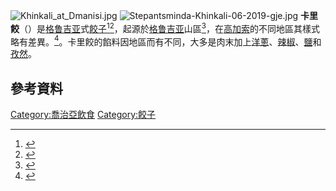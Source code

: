 [[File:Khinkali_at_Dmanisi.jpg|thumb]]
[[File:Stepantsminda-Khinkali-06-2019-gje.jpg|thumb]]
'''卡里餃'''（{{lang-ka|ხინკალი}}）是[[格鲁吉亚|格鲁吉亚]]式[[餃子|餃子]]<ref>{{Cite web |url=http://books.google.co.uk/books?id=LohMBqO3nBYC&pg=RA1-PA123&dq=dumplings+(khinkali)&hl=en&sa=X&ei=ma9KT9S8D4LY8gPBka2pDg&ved=0CDcQ6AEwAA#v=onepage&q=dumplings%20(khinkali)&f=false |title=The World Cookbook for Students, Volume 1 by Jeanne Jacob, Michael Ashkenazi |accessdate=2015-12-14 |archive-date=2014-10-31 |archive-url=https://web.archive.org/web/20141031161650/http://books.google.co.uk/books?id=LohMBqO3nBYC&pg=RA1-PA123&dq=dumplings+(khinkali)&hl=en&sa=X&ei=ma9KT9S8D4LY8gPBka2pDg&ved=0CDcQ6AEwAA#v=onepage&q=dumplings%20(khinkali)&f=false |dead-url=no }}</ref><ref>{{Cite web |url=http://books.google.co.uk/books?id=3PM_FnWgPBAC&pg=PA144&dq=khinkali+georgian&hl=en&sa=X&ei=ALBKT8-6J5PU8QOA9aWzDg&ved=0CDcQ6AEwAQ#v=onepage&q=khinkali%20georgian&f=false |title=The Georgian Feast: The Vibrant Culture and Savory Food of the Republic of Georgia by Darra Goldstein |accessdate=2015-12-14 |archive-date=2016-03-08 |archive-url=https://web.archive.org/web/20160308200418/https://books.google.co.uk/books?id=3PM_FnWgPBAC&pg=PA144&dq=khinkali+georgian&hl=en&sa=X&ei=ALBKT8-6J5PU8QOA9aWzDg#v=onepage&q=khinkali%20georgian&f=false |dead-url=no }}</ref>，起源於[[格鲁吉亚|格鲁吉亚]]山區<ref>{{Cite web |url=http://books.google.co.uk/books?id=0aiBhcfgSVcC&pg=PA240&dq=%22originating+in+khevsureti%22&hl=en&sa=X&ei=x61KT7ThKJGu8QPPi-WwCw&ved=0CDEQ6AEwAA#v=onepage&q=%22originating%20in%20khevsureti%22&f=false |title=Georgia: in the Mountains of Poetry by Peter Nasmyth, 2006 |access-date=2015-12-14 |archive-date=2014-10-31 |archive-url=https://web.archive.org/web/20141031154024/http://books.google.co.uk/books?id=0aiBhcfgSVcC&pg=PA240&dq=%22originating+in+khevsureti%22&hl=en&sa=X&ei=x61KT7ThKJGu8QPPi-WwCw&ved=0CDEQ6AEwAA#v=onepage&q=%22originating%20in%20khevsureti%22&f=false |dead-url=no }}</ref>，在[[高加索|高加索]]的不同地區其樣式略有差異。<ref>{{Cite web |url=http://books.google.co.uk/books?id=0oXYX9Qzx9oC&pg=PA101&dq=khinkali%27s&hl=en&sa=X&ei=jKpKT4CILc2S8gPo1oTADg&ved=0CDoQ6AEwAQ#v=onepage&q=khinkali's&f=false |title=Armenian food: fact, fiction & folklore by Irina Petrosian, David Underwood, 2006 |access-date=2022-04-08 |archive-date=2019-12-15 |archive-url=https://web.archive.org/web/20191215083652/https://books.google.co.uk/books?id=0oXYX9Qzx9oC&pg=PA101&dq=khinkali%27s&hl=en&sa=X&ei=jKpKT4CILc2S8gPo1oTADg&ved=0CDoQ6AEwAQ#v=onepage&q=khinkali's&f=false |dead-url=no }}</ref>。卡里餃的餡料因地區而有不同，大多是肉末加上[[洋蔥|洋蔥]]、[[辣椒|辣椒]]、[[鹽|鹽]]和[[孜然|孜然]]。

==參考資料==
{{Reflist}}
[[Category:喬治亞飲食|Category:喬治亞飲食]]
[[Category:餃子|Category:餃子]]